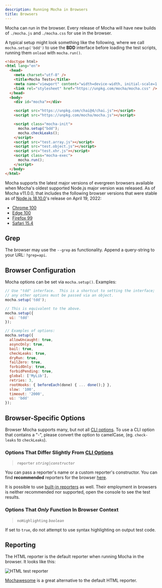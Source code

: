 ```yaml
---
description: Running Mocha in Browsers
title: Browsers
---
```


Mocha can run in the browser.
Every release of Mocha will have new builds of `./mocha.js` and `./mocha.css` for use in the browser.

A typical setup might look something like the following, where we call `mocha.setup('bdd')` to use the **BDD** interface before loading the test scripts, running them `onload` with `mocha.run()`.

```html
<!doctype html>
<html lang="en">
  <head>
    <meta charset="utf-8" />
    <title>Mocha Tests</title>
    <meta name="viewport" content="width=device-width, initial-scale=1.0" />
    <link rel="stylesheet" href="https://unpkg.com/mocha/mocha.css" />
  </head>
  <body>
    <div id="mocha"></div>

    <script src="https://unpkg.com/chai@4/chai.js"></script>
    <script src="https://unpkg.com/mocha/mocha.js"></script>

    <script class="mocha-init">
      mocha.setup("bdd");
      mocha.checkLeaks();
    </script>
    <script src="test.array.js"></script>
    <script src="test.object.js"></script>
    <script src="test.xhr.js"></script>
    <script class="mocha-exec">
      mocha.run();
    </script>
  </body>
</html>
```

Mocha supports the latest major versions of evergreen browsers available when Mocha's oldest supported Node.js major version was released.
As of Mocha v11.0.0, that includes the following browser versions that were stable as of [Node.js 18.10.0](https://nodejs.org/en/blog/release/v18.0.0)'s release on April 19, 2022:

- [Chrome 100](https://developer.chrome.com/blog/new-in-chrome-100)
- [Edge 100](https://learn.microsoft.com/en-us/deployedge/microsoft-edge-relnote-archive-stable-channel#version-1000118544-april-15)
- [Firefox 99](https://www.mozilla.org/en-US/firefox/99.0/releasenotes)
- [Safari 15.4](https://developer.apple.com/documentation/safari-release-notes/safari-15_4-release-notes)

## Grep

The browser may use the `--grep` as functionality.
Append a query-string to your URL: `?grep=api`.

## Browser Configuration

Mocha options can be set via `mocha.setup()`.
Examples:

```js
// Use "tdd" interface.  This is a shortcut to setting the interface;
// any other options must be passed via an object.
mocha.setup('tdd');

// This is equivalent to the above.
mocha.setup({
  ui: 'tdd'
});

// Examples of options:
mocha.setup({
  allowUncaught: true,
  asyncOnly: true,
  bail: true,
  checkLeaks: true,
  dryRun: true,
  failZero: true,
  forbidOnly: true,
  forbidPending: true,
  global: ['MyLib'],
  retries: 3,
  rootHooks: { beforeEach(done) { ... done();} },
  slow: '100',
  timeout: '2000',
  ui: 'bdd'
});
```

## Browser-Specific Options

Browser Mocha supports many, but not all [CLI options](./configuring).
To use a CLI option that contains a "-", please convert the option to camelCase, (eg. `check-leaks` to `checkLeaks`).

### Options That Differ Slightly From [CLI Options](./configuring)

> `reporter` _`string|constructor`_

You can pass a reporter's name or a custom reporter's constructor.
You can find **recommended** reporters for the browser [here](#reporting).

It is possible to use [built-in reporters](../reporters/spec) as well.
Their employment in browsers is neither recommended nor supported, open the console to see the test results.

### Options That _Only_ Function In Browser Context

> `noHighlighting` _`boolean`_

If set to `true`, do not attempt to use syntax highlighting on output test code.

## Reporting

The HTML reporter is the default reporter when running Mocha in the browser.
It looks like this:

![HTML test reporter](./reporter-html.png)

[Mochawesome](https://npm.im/mochawesome) is a great alternative to the default HTML reporter.
